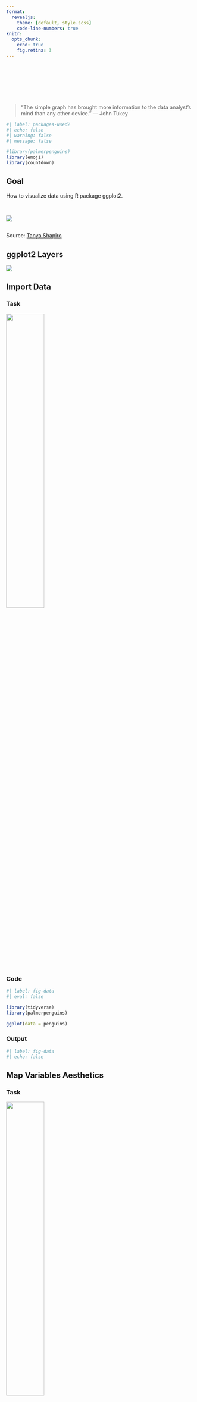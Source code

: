 ```yaml
---
format: 
  revealjs:
    theme: [default, style.scss]
    code-line-numbers: true
knitr:
  opts_chunk: 
    echo: true
    fig.retina: 3
---
```


#  {.inverse background-image=images/logo-ggplot.png background-size=contain}

## {background-color=#}

<br>
<br>
<br>
<br>

> “The simple graph has brought more information to the data analyst’s mind than any other device.” — John Tukey

```r
#| label: packages-used2
#| echo: false
#| warning: false
#| message: false

#library(palmerpenguins)
library(emoji)
library(countdown)
```

## Goal

How to visualize data using R package ggplot2.

<br>

![](https://r4ds.hadley.nz/data-visualize_files/figure-html/unnamed-chunk-7-1.png)

## {background-image=images/cake-ggplot.png background-size=contain}

::: aside

[Source: [Tanya Shapiro](https://twitter.com/tanya_shapiro/status/1576935152575340544/photo/1)]{.small}

:::

## {background-image=images/layer3d.png background-size=contain background-color=#000}

## ggplot2 Layers {.center}

![](images/layer00.png)

## Import Data

::: {.panel-tabset}
### Task

![](images/layer1.png){width=45%}

### Code

```r
#| label: fig-data
#| eval: false

library(tidyverse)
library(palmerpenguins)

ggplot(data = penguins)
```

### Output

```r
#| label: fig-data
#| echo: false
```

:::

## Map Variables Aesthetics

::: {.panel-tabset}
### Task

![](images/layer2.png){width=45%}

### Code

```r
#| label: fig-var
#| eval: false
#| code-line-numbers: "2"

ggplot(data = penguins,
       mapping = aes(x = species))
```

### Output

```r
#| label: fig-var
#| echo: false
```

:::

## Add Geometric Shapes

::: {.panel-tabset}
### Task

![](images/layer3.png){width=45%}

### Code

```r
#| label: fig-geoms
#| eval: false
#| code-line-numbers: "3"

ggplot(data = penguins,
       mapping = aes(x = species)) +
  geom_bar()
```

### Output

```r
#| label: fig-geoms
#| echo: false
```

:::

## Key Components are:

<br>

1. [data]{.rainbow-orange},

1. A set of [aesthetic mappings]{.rainbow-orange} between variables in the data and visual properties, and

1. At least one layer which describes how to render each observation. Layers are usually created with a [geom]{.rainbow-orange} function.

## `r emo::ji("brain")` YOUR TURN {.your-turn}

::: {.panel-tabset}
### Task

```r
#| label: your-turn1
#| echo: false
```

### Answer

```r
#| label: your-turn1
#| eval: false
#| echo: true

ggplot(data = penguins,
       mapping = aes(x = island)) +
  geom_bar()
```

:::

```r
countdown(minutes = 5,
          play_sound = TRUE,
          top = "-5%", 
          font_size = "2em")
```

## Common Mistakes

-   Make sure that every `(` is matched with a `)` and every `"` is paired with another `"`.

-   Console shows no results but a `+` sign that means your code is incomplete and R is waiting for you to complete the code.

-   in ggplot `+` has to come at the end of the line, not the start

## "Fill" Color

::: {.panel-tabset}
### Task

![](images/layer3.png){width=45%}

### Code

```r
#| label: fig-fill-colr
#| eval: false
#| code-line-numbers: "3"

ggplot(data = penguins,
       mapping = aes(x = species)) +
  geom_bar(fill = "blue")
```

### Output

```r
#| label: fig-fill-colr
#| echo: false
```

:::

## "Fill" Colors

::: {.panel-tabset}
### Task

![](images/layer3.png){width=45%}

### Code

```r
#| label: fig-colrs
#| eval: false
#| code-line-numbers: "3"

ggplot(data = penguins,
       mapping = aes(x = species)) +
  geom_bar(fill = c("blue", "green", "yellow"))
```

### Output

```r
#| label: fig-colrs
#| echo: false
```

:::

## "Fill" & "Color" Colors

::: {.panel-tabset}
### Task

![](images/layer3.png){width=45%}

### Code

```r
#| label: fig-color-colr
#| eval: false
#| code-line-numbers: "4"

ggplot(data = penguins,
       mapping = aes(x = species)) +
  geom_bar(fill = c("blue", "green", "yellow"),
           color = "black")
```

### Output

```r
#| label: fig-color-colr
#| echo: false
```

:::

## `r emo::ji("brain")` YOUR TURN {.your-turn}

::: {.panel-tabset}
### Task

```r
#| label: your-turn2
#| echo: false
```

### Answer

```r
#| label: your-turn2
#| eval: false
#| echo: true

ggplot(data = penguins,
       mapping = aes(x = island)) +
  geom_bar(fill = c("red", "yellow", "darkgreen"),
           color = "black")
```

:::

```r
countdown(minutes = 5,
          play_sound = TRUE,
          top = "-5%", 
          font_size = "2em")
```

## Know Your Data

<br>

```r
glimpse(penguins)
```

## Plot A Continuous Variable

::: {.panel-tabset}
### Task

![](images/layer3.png){width=45%}

### Code

```r
#| label: fig-cont-var
#| eval: false
#| code-line-numbers: "4,5"

# bill_length_mm is dbl type variable/column

ggplot(data = penguins,
       mapping = aes(x = bill_length_mm)) +
  geom_histogram()
```

### Output

```r
#| label: fig-cont-var
#| echo: false
```

:::

## `r emo::ji("brain")` YOUR TURN {.your-turn}

::: {.panel-tabset}
### Task

```r
#| label: your-turn3
#| echo: false
```

### Answer

```r
#| label: your-turn3
#| eval: false
#| echo: true

ggplot(data = penguins,
       mapping = aes(x = bill_length_mm)) +
  geom_histogram(fill = "darkblue",
                 color = "white")
```

:::

```r
countdown(minutes = 5,
          play_sound = TRUE,
          top = "-5%", 
          font_size = "2em")
```

## Two Continuous Variables

::: {.panel-tabset}
### Task

![](images/layer3.png){width=45%}

### Code

```r
#| label: fig-cont-vars
#| eval: false
#| code-line-numbers: "2,3"

ggplot(data = penguins,
       mapping = aes(x = bill_length_mm, y = bill_depth_mm)) +
  geom_point()
```

### Output

```r
#| label: fig-cont-vars
#| echo: false
```

:::

## Geom Size

::: {.panel-tabset}
### Task

```r
sizes <- expand.grid(size = (0:3) * 2, stroke = (0:3) * 2)
ggplot(sizes, aes(size, stroke, size = size, stroke = stroke)) + 
  geom_abline(slope = -1, intercept = 6, colour = "white", linewidth = 6) + 
  geom_point(shape = 21, fill = "red") +
  scale_size_identity()
```

### Code

```r
#| label: fig-geom-size
#| eval: false
#| code-line-numbers: "3"

ggplot(data = penguins,
       mapping = aes(x = bill_length_mm, y = bill_depth_mm)) +
  geom_point(size = 5)
```

### Output

```r
#| label: fig-geom-size
#| echo: false
```

:::

## Geom Shape

::: {.panel-tabset}
### Task

```r
shapes <- data.frame(
  shape = c(0:19, 22, 21, 24, 23, 20),
  x = 0:24 %/% 5,
  y = -(0:24 %% 5)
)
ggplot(shapes, aes(x, y)) + 
  geom_point(aes(shape = shape), size = 5, fill = "red") +
  geom_text(aes(label = shape), hjust = 0, nudge_x = 0.15) +
  scale_shape_identity() +
  expand_limits(x = 4.1) +
  theme_void()
```


### Code

```r
#| label: fig-geom-shp
#| eval: false
#| code-line-numbers: "4"

ggplot(data = penguins,
       mapping = aes(x = bill_length_mm, y = bill_depth_mm)) +
  geom_point(size = 5,
             shape = 8)
```

### Output

```r
#| label: fig-geom-shp
#| echo: false
```

:::

## `r emo::ji("brain")` YOUR TURN {.your-turn}

::: {.panel-tabset}
### Task

```r
#| label: your-turn4
#| echo: false
```

### Answer

```r
#| label: your-turn4
#| eval: false
#| echo: true

ggplot(data = penguins,
       mapping = aes(x = body_mass_g, y = flipper_length_mm)) +
  geom_point(size = 2, shape = 23, color = "red", fill = "gold")
```

:::

```r
countdown(minutes = 5,
          play_sound = TRUE,
          top = "-5%", 
          font_size = "2em")
```

## Plot A Factor & Factor

::: {.panel-tabset}
### Task

Sometimes, we want to differentiate values of a factor/category variable on the basis of another factor/category variable.

### Code

```r
#| label: fig-fct-fct
#| eval: false
#| code-line-numbers: "4"

ggplot(data = penguins,
       mapping = aes(x = island)) +
  geom_bar(aes(fill = sex))
```

### Output

```r
#| label: fig-fct-fct
#| echo: false
```

:::

## Plot A Factor & Continuous

::: {.panel-tabset}
### Task

Sometimes, we want to differentiate values from a continuous variable on the basis of factor/category variables.

### Code

```r
#| label: fig-fct-int
#| eval: false
#| code-line-numbers: "4"

ggplot(data = penguins,
       mapping = aes(x = bill_length_mm)) +
  geom_histogram(aes(fill = sex), color = "black")
```

### Output

```r
#| label: fig-fct-int
#| echo: false
```

:::

## A Factor & Two Cont.

::: {.panel-tabset}
### Task

![](images/layer3.png){width=45%}

### Code

```r
#| label: fig-fct-2cont
#| eval: false
#| code-line-numbers: "2,3"

ggplot(data = penguins,
       mapping = aes(x = bill_length_mm, y = bill_depth_mm)) +
  geom_point(aes(color = sex))
```

### Output

```r
#| label: fig-fct-2cont
#| echo: false
```

:::

## A Factor & Two Cont.

::: {.panel-tabset}
### Task

![](images/layer3.png){width=45%}

### Code

```r
#| label: fig-fct-2cont2
#| eval: false
#| code-line-numbers: "2,3"

ggplot(data = penguins,
       mapping = aes(x = bill_length_mm, y = bill_depth_mm)) +
  geom_point(aes(color = species))
```

### Output

```r
#| label: fig-fct-2cont2
#| echo: false
```

:::

## Write Labels

::: {.panel-tabset}
### Task

- Title of the plot

- Subtitle of the plot with more information

- Title of the x-axis

- Title of the y-axis

### Code

```r
#| label: fig-lbs
#| eval: false
#| code-line-numbers: "4,9"

ggplot(data = penguins,
       mapping = aes(x = bill_length_mm, y = bill_depth_mm)) +
  geom_point(aes(color = species)) +
  labs(
    title = "The title of the plot",
    subtitle = "The subtitle of the plot",
    x = "Bill length (mm)",
    y = "Bill depth (mm)"
  )
```

### Output

```r
#| label: fig-lbs
#| echo: false
```

:::

## Different Shapes

::: {.panel-tabset}
### Task

Each level of the factor/category can be shown using a different shape of different color.

### Code

```r
#| label: fig-fct-shps
#| eval: false
#| code-line-numbers: "2,3"

ggplot(data = penguins,
       mapping = aes(x = bill_length_mm, y = bill_depth_mm)) +
  geom_point(aes(color = species, shape = species)) +
  labs(
    title = "The title of the plot",
    subtitle = "The subtitle of the plot",
    x = "Bill length (mm)",
    y = "Bill depth (mm)"
  )
```

### Output

```r
#| label: fig-fct-shps
#| echo: false
```

:::

## Various Themes

::: {.panel-tabset}
### Task

Source: [ggthemes](https://yutannihilation.github.io/allYourFigureAreBelongToUs/ggthemes/)

```r
library(ggthemes)
```


### Code

```r
#| label: fig-theme-eco
#| eval: false
#| code-line-numbers: "10"

ggplot(data = penguins,
       mapping = aes(x = bill_length_mm, y = bill_depth_mm)) +
  geom_point(aes(color = species, shape = species)) +
  labs(
    title = "The title of the plot",
    subtitle = "The subtitle of the plot",
    x = "Bill length (mm)",
    y = "Bill depth (mm)"
  ) +
  theme_economist()
```

### Output

```r
#| label: fig-theme-eco
#| echo: false
```

:::

## Various Themes

::: {.panel-tabset}
### Task

Source: [ggthemes](https://yutannihilation.github.io/allYourFigureAreBelongToUs/ggthemes/)

```r
library(ggthemes)
```


### Code

```r
#| label: fig-theme-solar
#| eval: false
#| code-line-numbers: "10"

ggplot(data = penguins,
       mapping = aes(x = bill_length_mm, y = bill_depth_mm)) +
  geom_point(aes(color = species, shape = species)) +
  labs(
    title = "The title of the plot",
    subtitle = "The subtitle of the plot",
    x = "Bill length (mm)",
    y = "Bill depth (mm)"
  ) +
  theme_solarized_2()
```

### Output

```r
#| label: fig-theme-solar
#| echo: false
```

:::

## Various Themes

::: {.panel-tabset}
### Task

Source: [ggthemes](https://yutannihilation.github.io/allYourFigureAreBelongToUs/ggthemes/)

```r
library(ggthemes)
```

### Code

```r
#| label: fig-theme-tufte
#| eval: false
#| code-line-numbers: "10"

ggplot(data = penguins,
       mapping = aes(x = bill_length_mm, y = bill_depth_mm)) +
  geom_point(aes(color = species, shape = species)) +
  labs(
    title = "The title of the plot",
    subtitle = "The subtitle of the plot",
    x = "Bill length (mm)",
    y = "Bill depth (mm)"
  ) +
  theme_tufte()
```

### Output

```r
#| label: fig-theme-tufte
#| echo: false
```

:::

## Various Themes

::: {.panel-tabset}
### Task

Source: [ggthemes](https://yutannihilation.github.io/allYourFigureAreBelongToUs/ggthemes/)

```r
library(ggthemes)
```


### Code

```r
#| label: fig-theme-clean
#| eval: false
#| code-line-numbers: "10"

ggplot(data = penguins,
       mapping = aes(x = bill_length_mm, y = bill_depth_mm)) +
  geom_point(aes(color = species, shape = species)) +
  labs(
    title = "The title of the plot",
    subtitle = "The subtitle of the plot",
    x = "Bill length (mm)",
    y = "Bill depth (mm)"
  ) +
  theme_clean()
```

### Output

```r
#| label: fig-theme-clean
#| echo: false
```

:::

## Color Palette {.center}

![](https://r-graph-gallery.com/38-rcolorbrewers-palettes_files/figure-html/thecode-1.png)

## Color Palette

::: {.panel-tabset}
### Task

R package `ggthemes` have function to use color scheme for colorblindness. [Know more](https://rdrr.io/cran/ggthemes/man/colorblind.html)

### Code

```r
#| label: fig-col-blind
#| eval: false
#| code-line-numbers: "11"

ggplot(data = penguins,
       mapping = aes(x = bill_length_mm, y = bill_depth_mm)) +
  geom_point(aes(color = species, shape = species)) +
  labs(
    title = "The title of the plot",
    subtitle = "The subtitle of the plot",
    x = "Bill length (mm)",
    y = "Bill depth (mm)"
  ) +
  theme_clean() +
  scale_color_colorblind()
```

### Output

```r
#| label: fig-col-blind
#| echo: false
```

:::

## Color Palette

::: {.panel-tabset}
### Task

```r
library(RColorBrewer)
```

### Code

```r
#| label: fig-col-palt
#| eval: false
#| code-line-numbers: "11"

ggplot(data = penguins,
       mapping = aes(x = bill_length_mm, y = bill_depth_mm)) +
  geom_point(aes(color = species, shape = species)) +
  labs(
    title = "The title of the plot",
    subtitle = "The subtitle of the plot",
    x = "Bill length (mm)",
    y = "Bill depth (mm)"
  ) +
  theme_clean() +
  scale_color_brewer(palette = "Dark2")
```

### Output

```r
#| label: fig-col-palt
#| echo: false
```

:::

## Color Palette

::: {.panel-tabset}
### Task

```r
library(wesanderson)

names(wes_palettes)
```

### Code

```r
#| label: fig-col-wes
#| eval: false
#| code-line-numbers: "11"

ggplot(data = penguins,
       mapping = aes(x = bill_length_mm, y = bill_depth_mm)) +
  geom_point(aes(color = species, shape = species)) +
  labs(
    title = "The title of the plot",
    subtitle = "The subtitle of the plot",
    x = "Bill length (mm)",
    y = "Bill depth (mm)"
  ) +
  theme_clean() +
  scale_color_manual(values = wes_palette("BottleRocket2", n = 3))
```

### Output

```r
#| label: fig-col-wes
#| echo: false
```

:::

## Export Plot

::: {.panel-tabset}
### Task

Export/save plot as pdf, jpg or png file.

### Code

```r
#| label: fig-save
#| eval: false
#| code-line-numbers: "13"

ggplot(data = penguins,
       mapping = aes(x = bill_length_mm, y = bill_depth_mm)) +
  geom_point(aes(color = species, shape = species)) +
  labs(
    title = "The title of the plot",
    subtitle = "The subtitle of the plot",
    x = "Bill length (mm)",
    y = "Bill depth (mm)"
  ) +
  theme_clean() +
  scale_color_manual(values = wes_palette("BottleRocket2", n = 3))

ggsave("penguins-plot.pdf")
```

### Output

```r
#| label: fig-save
#| echo: false
```

:::

## {.center}

[🧑🏽‍💻👨🏽‍💻<br>Question & Answer]{.r-fit-text}
